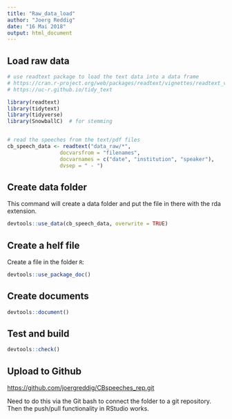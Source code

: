 ```yaml
---
title: "Raw_data_load"
author: "Joerg Reddig"
date: "16 Mai 2018"
output: html_document
---
```



## Load raw data


```r

# use readtext package to load the text data into a data frame
# https://cran.r-project.org/web/packages/readtext/vignettes/readtext_vignette.html
# https://uc-r.github.io/tidy_text

library(readtext)
library(tidytext)
library(tidyverse)
library(SnowballC)  # for stemming


# read the speeches from the text/pdf files
cb_speech_data <- readtext("data_raw/*",
                 docvarsfrom = "filenames", 
                 docvarnames = c("date", "institution", "speaker"),
                 dvsep = " - ")

```



## Create data folder

This command will create a data folder and put the file in there with the rda extension.

```r

devtools::use_data(cb_speech_data, overwrite = TRUE)

```



## Create a helf file

Create a file in the folder `R`:


```r
devtools::use_package_doc()
```


## Create documents

```r
devtools::document()
```



## Test and build

```r
devtools::check()
```




## Upload to Github

<https://github.com/joergreddig/CBspeeches_rep.git>

Need to do this via the Git bash to connect the folder to a git repository. Then the push/pull functionality in RStudio works. 


